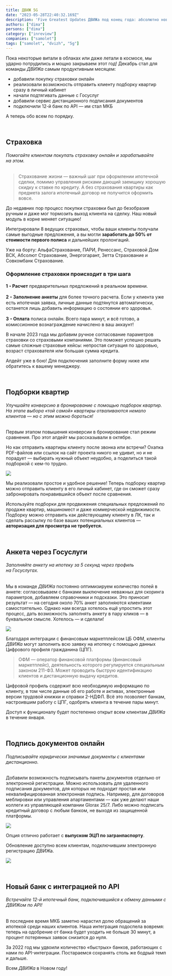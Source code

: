 ```yaml
---
title: ДВИЖ 5G
date: "2023-05-28T22:40:32.169Z"
description: 'Five Greatest Updates ДВИЖа под конец года: абсолютно новый модуль и крутые обновления уже знакомого вам функционала!'
authors: ["dima"]
persons: ["dima"]
category: ["inreview"]
companies: ["samolet"]
tags: ["samolet", "dvizh", "5g"]
---
```


Пока некоторые витали в облаках или даже летали в космосе, мы ударно потрудились и мощно закрываем этот год! Декабрь стал для команды _ДВИЖа_ самым продуктивным месяцем:  

- добавили покупку страховки онлайн
- реализовали возможность отправить клиенту подборку квартир сразу в личный кабинет
- начали подтягивать данные с Госуслуг
- добавили сервис дистанционного подписания документов
- подключили 12-й банк по API — им стал МКБ

А теперь обо всем по порядку.

‍

## Страховка

###### Помогайте клиентам покупать страховку онлайн и зарабатывайте на этом.

> Страхование жизни — важный шаг при оформлении ипотечной сделки, помимо управления рисками дающий заемщику хорошую скидку к ставке по кредиту. А без страхования квартиры как предмета залога ипотечный договор не получится оформить вовсе.

До недавних пор процесс покупки страховки был до безобразия ручным и даже мог тормозить выход клиента на сделку. Наш новый модуль в корне меняет ситуацию!

Интегрировали 8 ведущих страховых, чтобы ваши клиенты получали самые выгодные предложения, а вы могли **заработать до 50% от стоимости первого полиса** и дальнейших пролонгаций.

Уже на борту: АльфаСтрахование, ПАРИ, Ренессанс, Страховой Дом ВСК, Абсолют Страхование, Энергогарант, Зетта Страхование и Совкомбанк Страхование.

### Оформление страховки происходит в три шага

**1・Расчет** предварительных предложений в реальном времени.

**2・Заполнение анкеты** для более точного расчета. Если у клиента уже есть ипотечная заявка, личные данные подтянутся автоматически, останется лишь добавить информацию о состоянии его здоровья.

**3・Оплата** полиса онлайн. Всего пара минут, и всё готово, а комиссионное вознаграждение начислено в ваш аккаунт!  

В начале 2023 года мы добавим ручное согласование параметров страховки со страховыми компаниями. Это поможет успешно решать самые сложные страховые кейсы: непростая ситуация по здоровью, возраст страхователя или большая сумма кредита.

Апдейт уже в бою! Для подключения заполните форму ниже или обратитесь к вашему менеджеру.

‍

## Подборки квартир

###### Улучшайте конверсию в бронирование с помощью подборок квартир. На этапе выбора «той самой» квартиры отваливаются немало клиентов — но с этим можно бороться!

Первым этапом повышения конверсии в бронирование стал режим сравнения. Про этот апдейт мы рассказывали в октябре.

Но как отправить квартиры клиенту после звонка или встречи? Охапка PDF-файлов или ссылок на сайт проекта никого не удивит, но и не порадует — выбирать нужный объект неудобно, а поделиться такой подборкой с кем-то трудно.

![](https://uploads-ssl.webflow.com/609e4bf032b0d43be382d41b/63abf40edd43e298ea54db5a_sms-screens.jpg)

Мы реализовали простое и удобное решение! Теперь подборку квартир можно отправить клиенту в его личный кабинет, где он сможет сразу забронировать понравившийся объект после сравнения.

Используйте подборки для продвижения специальных предложений по продаже квартир, машиномест и даже коммерческой недвижимости. Подборку можно отправить как действующему клиенту в ЛК, так и сделать рассылку по базе ваших потенциальных клиентов — **авторизация для просмотра не требуется.**

‍

## Анкета через Госуслуги

###### Заполняйте анкету на ипотеку за 5 секунд через профиль на Госуслугах.

Мы в команде _ДВИЖа_ постоянно оптимизируем количество полей в анкете: согласовываем с банками выключение неважных для скоринга параметров, добавляем справочники и подсказки. Это приносит результат — на сегодня около 70% анкет заполняются клиентами самостоятельно. Однако нам всегда хотелось ещё упростить этот процесс, дать возможность заполнять анкету в пару кликов — в буквальном смысле. Хотелось — и сделали!

![](https://uploads-ssl.webflow.com/609e4bf032b0d43be382d41b/63abe9d1d827c575ec407e37_banner0gos.svg)

Благодаря интеграции с финансовым маркетплейсом ЦБ ОФМ, клиенты _ДВИЖа_ могут заполнить всю заявку на ипотеку с помощью данных Цифрового профиля гражданина (ЦПГ).

> ОФМ — оператор финансовой платформы (финансовый маркетплейс), деятельность которого регулируется специальным законом 211-ФЗ. Может проводить быструю идентификацию клиентов и дистанционную выдачу кредитов.

Цифровой профиль содержит всю необходимую информацию по клиенту, в том числе данные об его работе и активах, электронные версии трудовой книжки и справки 2-НДФЛ. Всё это позволяет банкам, настроившим работу с ЦПГ, одобрять клиента в течение пары минут.

Доступ к функционалу будет постепенно открыт всем клиентам _ДВИЖа_ в течение января.

‍

## Подпись документов онлайн

###### Подписывайте юридически значимые документы с клиентами дистанционно.

Добавили возможность подписывать пакеты документов отдельно от электронной регистрации. Можно использовать для удаленного подписания документов, для которых не подходит простая или неквалифицированная электронная подпись. Например, для договоров меблировки или управления апартаментами — как уже делают наши коллеги из управляющей компании Glorax 25/7. Либо можно подписать кредитный договор с любым банком, не выходя из защищенной платформы.

![](https://uploads-ssl.webflow.com/609e4bf032b0d43be382d41b/63abeca0acaa43519a470b03_docs-sign.jpg)

Опция отлично работает с **выпуском ЭЦП по загранпаспорту**.

Обновление доступно всем клиентам, подключившим электронную регистрацию ДВИЖа.

![](https://uploads-ssl.webflow.com/609e4bf032b0d43be382d41b/63ac12435bfef41151968cbd_logo-1.svg)

‍

## Новый банк с интеграцией по API

###### Встречайте 12-й ипотечный банк, подключившийся к обмену данными с _ДВИЖом_ по API!

В последнее время МКБ заметно нарастил долю обращений за ипотекой среди наших клиентов. Наша интеграция подоспела вовремя: теперь на одобрение от банка будет уходить не больше 30 минут, а процент потерянных заявок снизится до нуля.

За 2022 год мы удвоили количество «быстрых» банков, работающих с нами по API-интеграции. Постараемся сохранять столь же бодрый темп и дальше.

Всем _ДВИЖа_ в Новом году!

‍

‍